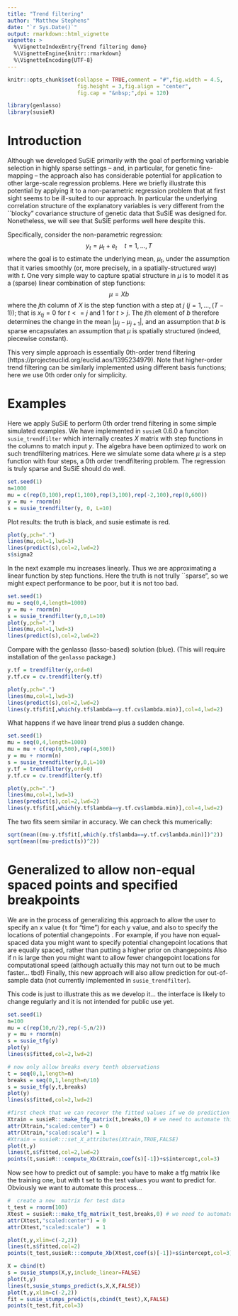 ```yaml
---
title: "Trend filtering"
author: "Matthew Stephens"
date: "`r Sys.Date()`"
output: rmarkdown::html_vignette
vignette: >
  %\VignetteIndexEntry{Trend filtering demo}
  %\VignetteEngine{knitr::rmarkdown}
  %\VignetteEncoding{UTF-8}
---
```


```r
knitr::opts_chunk$set(collapse = TRUE,comment = "#",fig.width = 4.5,
                      fig.height = 3,fig.align = "center",
                      fig.cap = "&nbsp;",dpi = 120)
```

```r
library(genlasso)
library(susieR)
```

# Introduction

Although we developed SuSiE primarily with the goal
of performing variable selection
in highly sparse settings -- and, in particular, for genetic fine-mapping --
the approach also has considerable potential
for application to other large-scale regression problems. Here
we briefly illustrate this potential by applying it to a non-parametric
regression problem that at first sight seems to be ill-suited to our approach. In particular the underlying correlation 
structure of the explanatory variables
is very different from the ``blocky" covariance structure of genetic data
that SuSiE was designed for. Nonetheless, we will see that SuSiE performs
well here despite this.

Specifically, consider the non-parametric regression:
$$y_t = \mu_t + e_t \quad t=1,\dots,T$$
where the goal is to estimate the underlying mean, $\mu_t$, under the assumption that it varies smoothly (or, more precisely, in a spatially-structured way) with $t$.
One very simple way to capture spatial structure in $\mu$ is to model it
as a (sparse) linear combination of step functions:
$$\mu = Xb$$ 
where the $j$th column of $X$ is the step function with a step at $j$ ($j = 1,\dots,(T-1)$); that is $x_{tj}=0$ for $t<=j$ and 1 for $t>j$.
The $j$th element of $b$ therefore determines the change in the mean $|\mu_j-\mu_{j+1}|$, and an assumption that $b$ is sparse encapsulates an
assumption that $\mu$ is spatially structured (indeed, piecewise constant).

This very simple approach is
essentially 0th-order trend filtering (https://projecteuclid.org/euclid.aos/1395234979).
Note that higher-order
trend filtering can be similarly implemented using different basis functions; here we use 0th order only for simplicity.


# Examples

Here we apply SuSiE to perform 0th order trend filtering in some simple simulated examples. We have implemented in `susieR` 0.6.0 a funciton `susie_trendfilter` which internally creates $X$ matrix with step functions in the columns to match input $y$. The algebra have been optimized to work on such trendfiltering matrices. Here we simulate some data where $\mu$ is a step function with four steps, a 0th order trendfiltering problem. The regression is truly sparse and SuSiE should do well.

```r
set.seed(1)
n=1000
mu = c(rep(0,100),rep(1,100),rep(3,100),rep(-2,100),rep(0,600))
y = mu + rnorm(n)
s = susie_trendfilter(y, 0, L=10)
```

Plot results: the truth is black, and susie estimate is red.
```r
plot(y,pch=".")
lines(mu,col=1,lwd=3)
lines(predict(s),col=2,lwd=2)
s$sigma2
```

In the next example mu increases linearly. Thus we are approximating a linear function by step functions. Here the truth is not trully ``sparse", so we might expect performance to be poor, but it is not too bad.

```r
set.seed(1)
mu = seq(0,4,length=1000)
y = mu + rnorm(n)
s = susie_trendfilter(y,0,L=10)
plot(y,pch=".")
lines(mu,col=1,lwd=3)
lines(predict(s),col=2,lwd=2)
```

Compare with the genlasso (lasso-based) solution (blue). (This will require installation
of the `genlasso` package.)

```r
y.tf = trendfilter(y,ord=0)
y.tf.cv = cv.trendfilter(y.tf)

plot(y,pch=".")
lines(mu,col=1,lwd=3)
lines(predict(s),col=2,lwd=2)
lines(y.tf$fit[,which(y.tf$lambda==y.tf.cv$lambda.min)],col=4,lwd=2)
```

What happens if we have linear trend plus a sudden change.

```r
set.seed(1)
mu = seq(0,4,length=1000)
mu = mu + c(rep(0,500),rep(4,500))
y = mu + rnorm(n)
s = susie_trendfilter(y,0,L=10)
y.tf = trendfilter(y,ord=0)
y.tf.cv = cv.trendfilter(y.tf)

plot(y,pch=".")
lines(mu,col=1,lwd=3)
lines(predict(s),col=2,lwd=2)
lines(y.tf$fit[,which(y.tf$lambda==y.tf.cv$lambda.min)],col=4,lwd=2)
```

The two fits seem similar in accuracy. We can check this mumerically:
```r
sqrt(mean((mu-y.tf$fit[,which(y.tf$lambda==y.tf.cv$lambda.min)])^2))
sqrt(mean((mu-predict(s))^2))
```


# Generalized to allow non-equal spaced  points and specified breakpoints
 
We are in the process of generalizing this approach to allow
the user to  specify an x value (`t` for "time")  for each y value, and
also to specify the locations of potential changepoints . 
For example, if you  have non equal-spaced data you might
want to specify potential changepoint locations that are equally spaced,
rather than putting a higher prior on changepoints 
Also if n is large then you might want to allow fewer changepoint
locations for computational speed (although actually this may not turn
out to be much faster... tbd!) Finally, this new approach will also allow
prediction for out-of-sample data (not currently implemented in `susie_trendfilter`).

This code is just to illustrate this as we develop it... 
the interface is likely to change regularly and it is not intended for
public use yet.
```r
set.seed(1)
n=100
mu = c(rep(10,n/2),rep(-5,n/2))
y = mu + rnorm(n)
s = susie_tfg(y)
plot(y)
lines(s$fitted,col=2,lwd=2)

# now only allow breaks every tenth observations
t = seq(0,1,length=n)
breaks = seq(0,1,length=n/10)
s = susie_tfg(y,t,breaks)
plot(y)
lines(s$fitted,col=2,lwd=2)

#first check that we can recover the fitted values if we do prediction  on the training data
Xtrain = susieR:::make_tfg_matrix(t,breaks,0) # we need to automate this process
attr(Xtrain,"scaled:center") = 0
attr(Xtrain,"scaled:scale") = 1
#Xtrain = susieR:::set_X_attributes(Xtrain,TRUE,FALSE)
plot(t,y)
lines(t,s$fitted,col=2,lwd=2)
points(t,susieR:::compute_Xb(Xtrain,coef(s)[-1])+s$intercept,col=3)
```


Now see how to predict out of sample: you have to make a tfg matrix like
the training one, but with t set to the test values you want to predict for.
Obviously we want to automate  this process...
```r
#  create a new  matrix for test data
t_test = rnorm(100)
Xtest = susieR:::make_tfg_matrix(t_test,breaks,0) # we need to automate this process
attr(Xtest,"scaled:center") = 0
attr(Xtest,"scaled:scale")  = 1

plot(t,y,xlim=c(-2,2))
lines(t,s$fitted,col=2)
points(t_test,susieR:::compute_Xb(Xtest,coef(s)[-1])+s$intercept,col=3)

```


```r
X = cbind(t)
s = susie_stumps(X,y,include_linear=FALSE)
plot(t,y)
lines(t,susie_stumps_predict(s,X,X,FALSE))
plot(t,y,xlim=c(-2,2))
fit = susie_stumps_predict(s,cbind(t_test),X,FALSE)
points(t_test,fit,col=3)
````




 
